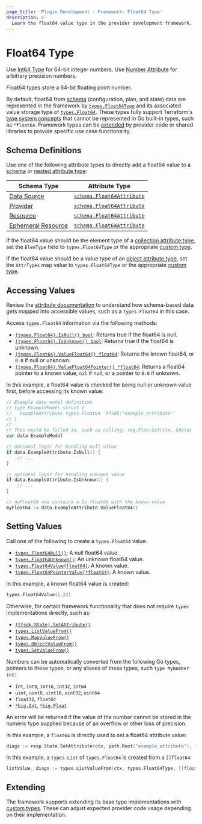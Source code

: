 ```yaml
---
page_title: 'Plugin Development - Framework: Float64 Type'
description: >-
  Learn the float64 value type in the provider development framework.
---
```


# Float64 Type

<Tip>

Use [Int64 Type](/terraform/plugin/framework/handling-data/types/int64) for 64-bit integer numbers. Use [Number Attribute](/terraform/plugin/framework/handling-data/types/number) for arbitrary precision numbers.

</Tip>

Float64 types store a 64-bit floating point number.

By default, float64 from [schema](/terraform/plugin/framework/handling-data/schemas) (configuration, plan, and state) data are represented in the framework by [`types.Float64Type`](https://pkg.go.dev/github.com/hashicorp/terraform-plugin-framework/types#Float64Type) and its associated value storage type of [`types.Float64`](https://pkg.go.dev/github.com/hashicorp/terraform-plugin-framework/types#Float64). These types fully support Terraform's [type system concepts](/terraform/plugin/framework/handling-data/terraform-concepts) that cannot be represented in Go built-in types, such as `*float64`. Framework types can be [extended](#extending) by provider code or shared libraries to provide specific use case functionality.

## Schema Definitions

Use one of the following attribute types to directly add a float64 value to a [schema](/terraform/plugin/framework/handling-data/schemas) or [nested attribute type](/terraform/plugin/framework/handling-data/attributes#nested-attribute-types):

| Schema Type | Attribute Type |
|-------------|----------------|
| [Data Source](/terraform/plugin/framework/data-sources) | [`schema.Float64Attribute`](https://pkg.go.dev/github.com/hashicorp/terraform-plugin-framework/datasource/schema#Float64Attribute) |
| [Provider](/terraform/plugin/framework/providers) | [`schema.Float64Attribute`](https://pkg.go.dev/github.com/hashicorp/terraform-plugin-framework/provider/schema#Float64Attribute) |
| [Resource](/terraform/plugin/framework/resources) | [`schema.Float64Attribute`](https://pkg.go.dev/github.com/hashicorp/terraform-plugin-framework/resource/schema#Float64Attribute) |
| [Ephemeral Resource](/terraform/plugin/framework/ephemeral-resources) | [`schema.Float64Attribute`](https://pkg.go.dev/github.com/hashicorp/terraform-plugin-framework/ephemeral/schema#Float64Attribute) |

If the float64 value should be the element type of a [collection attribute type](/terraform/plugin/framework/handling-data/attributes#collection-attribute-types), set the `ElemType` field to `types.Float64Type` or the appropriate [custom type](#extending).

If the float64 value should be a value type of an [object attribute type](/terraform/plugin/framework/handling-data/attributes#object-attribute-type), set the `AttrTypes` map value to `types.Float64Type` or the appropriate [custom type](#extending).

## Accessing Values

<Tip>

Review the [attribute documentation](/terraform/plugin/framework/handling-data/attributes/float64#accessing-values) to understand how schema-based data gets mapped into accessible values, such as a `types.Float64` in this case.

</Tip>

Access `types.Float64` information via the following methods:

* [`(types.Float64).IsNull() bool`](https://pkg.go.dev/github.com/hashicorp/terraform-plugin-framework/types/basetypes#Float64Value.IsNull): Returns true if the float64 is null.
* [`(types.Float64).IsUnknown() bool`](https://pkg.go.dev/github.com/hashicorp/terraform-plugin-framework/types/basetypes#Float64Value.IsUnknown): Returns true if the float64 is unknown.
* [`(types.Float64).ValueFloat64() float64`](https://pkg.go.dev/github.com/hashicorp/terraform-plugin-framework/types/basetypes#Float64Value.ValueFloat64): Returns the known float64, or `0.0` if null or unknown.
* [`(types.Float64).ValueFloat64Pointer() *float64`](https://pkg.go.dev/github.com/hashicorp/terraform-plugin-framework/types/basetypes#Float64Value.ValueFloat64Pointer): Returns a float64 pointer to a known value, `nil` if null, or a pointer to `0.0` if unknown.

In this example, a float64 value is checked for being null or unknown value first, before accessing its known value:

```go
// Example data model definition
// type ExampleModel struct {
//   ExampleAttribute types.Float64 `tfsdk:"example_attribute"`
// }
//
// This would be filled in, such as calling: req.Plan.Get(ctx, &data)
var data ExampleModel

// optional logic for handling null value
if data.ExampleAttribute.IsNull() {
    // ...
}

// optional logic for handling unknown value
if data.ExampleAttribute.IsUnknown() {
    // ...
}

// myFloat64 now contains a Go float64 with the known value
myFloat64 := data.ExampleAttribute.ValueFloat64()
```

## Setting Values

Call one of the following to create a `types.Float64` value:

* [`types.Float64Null()`](https://pkg.go.dev/github.com/hashicorp/terraform-plugin-framework/types#Float64Null): A null float64 value.
* [`types.Float64Unknown()`](https://pkg.go.dev/github.com/hashicorp/terraform-plugin-framework/types#Float64Unknown): An unknown float64 value.
* [`types.Float64Value(float64)`](https://pkg.go.dev/github.com/hashicorp/terraform-plugin-framework/types#Float64Value): A known value.
* [`types.Float64PointerValue(*float64)`](https://pkg.go.dev/github.com/hashicorp/terraform-plugin-framework/types#Float64PointerValue): A known value.

In this example, a known float64 value is created:

```go
types.Float64Value(1.23)
```

Otherwise, for certain framework functionality that does not require `types` implementations directly, such as:

* [`(tfsdk.State).SetAttribute()`](https://pkg.go.dev/github.com/hashicorp/terraform-plugin-framework/tfsdk#State.SetAttribute)
* [`types.ListValueFrom()`](https://pkg.go.dev/github.com/hashicorp/terraform-plugin-framework/types#ListValueFrom)
* [`types.MapValueFrom()`](https://pkg.go.dev/github.com/hashicorp/terraform-plugin-framework/types#MapValueFrom)
* [`types.ObjectValueFrom()`](https://pkg.go.dev/github.com/hashicorp/terraform-plugin-framework/types#ObjectValueFrom)
* [`types.SetValueFrom()`](https://pkg.go.dev/github.com/hashicorp/terraform-plugin-framework/types#SetValueFrom)

Numbers can be automatically converted from the following Go types, pointers to these types, or any aliases of these types, such `type MyNumber int`:

* `int`, `int8`, `int16`, `int32`, `int64`
* `uint`, `uint8`, `uint16`, `uint32`, `uint64`
* `float32`, `float64`
* [`*big.Int`](https://pkg.go.dev/math/big#Int), [`*big.Float`](https://pkg.go.dev/math/big#Float)

An error will be returned if the value of the number cannot be stored in the numeric type supplied because of an overflow or other loss of precision.

In this example, a `float64` is directly used to set a float64 attribute value:

```go
diags := resp.State.SetAttribute(ctx, path.Root("example_attribute"), 1.23)
```

In this example, a `types.List` of `types.Float64` is created from a `[]float64`:

```go
listValue, diags := types.ListValueFrom(ctx, types.Float64Type, []float64{1.2, 2.4})
```

## Extending

The framework supports extending its base type implementations with [custom types](/terraform/plugin/framework/handling-data/types/custom). These can adjust expected provider code usage depending on their implementation.
